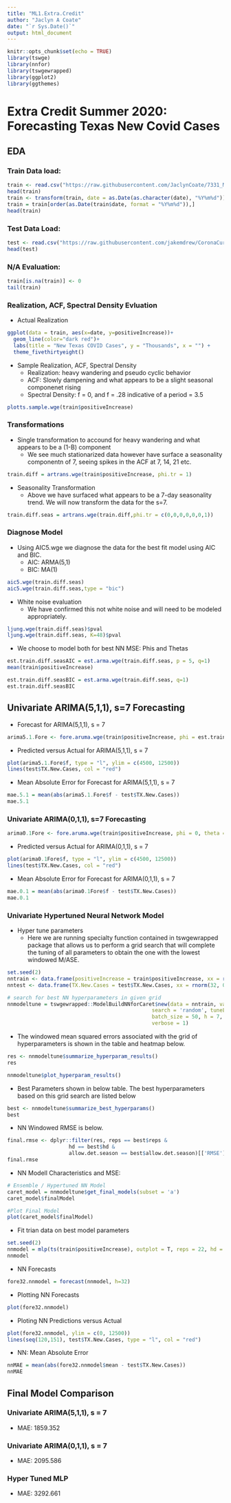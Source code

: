 ```yaml
---
title: "ML1.Extra.Credit"
author: "Jaclyn A Coate"
date: "`r Sys.Date()`"
output: html_document
---
```


```r
knitr::opts_chunk$set(echo = TRUE)
library(tswge)
library(nnfor)
library(tswgewrapped)
library(ggplot2)
library(ggthemes)
```

# Extra Credit Summer 2020: Forecasting Texas New Covid Cases
## EDA
### Train Data load:

```r
train <- read.csv("https://raw.githubusercontent.com/JaclynCoate/7331_MachineLearning1/master/ExtraCredit/traindaily.csv", header = T)
head(train)
train <- transform(train, date = as.Date(as.character(date), "%Y%m%d"))
train = train[order(as.Date(train$date, format = "%Y%m%d")),]
head(train)
```

### Test Data Load:

```r
test <- read.csv("https://raw.githubusercontent.com/jakemdrew/CoronaCurves/master/Corona_MAE.csv", header = T)
head(test)
```

### N/A Evaluation:

```r
train[is.na(train)] <- 0
tail(train)
```

### Realization, ACF, Spectral Density Evluation

- Actual Realization

```r
ggplot(data = train, aes(x=date, y=positiveIncrease))+
  geom_line(color="dark red")+
  labs(title = "New Texas COVID Cases", y = "Thousands", x = "") +
  theme_fivethirtyeight()
```

- Sample Realization, ACF, Spectral Density
  - Realization: heavy wandering and pseudo cyclic behavior
  - ACF: Slowly dampening and what appears to be a slight seasonal componenet rising
  - Spectral Density: f = 0, and f = .28 indicative of a period = 3.5
  
```r
plotts.sample.wge(train$positiveIncrease)
```

### Transformations

- Single transformation to accound for heavy wandering and what appears to be a (1-B) component
  - We see much stationarized data however have surface a seasonality componentn of 7, seeing spikes in the ACF at 7, 14, 21 etc.

```r
train.diff = artrans.wge(train$positiveIncrease, phi.tr = 1)
```

- Seasonality Transformation
  - Above we have surfaced what appears to be a 7-day seasonality trend. We will now transform the data for the s=7.

```r
train.diff.seas = artrans.wge(train.diff,phi.tr = c(0,0,0,0,0,0,1))
```

### Diagnose Model
- Using AIC5.wge we diagnose the data for the best fit model using AIC and BIC.
  - AIC: ARMA(5,1)
  - BIC: MA(1)

```r
aic5.wge(train.diff.seas)
aic5.wge(train.diff.seas,type = "bic")
```

- White noise evaluation
  - We have confirmed this not white noise and will need to be modeled appropriately.

```r
ljung.wge(train.diff.seas)$pval
ljung.wge(train.diff.seas, K=48)$pval
```

- We choose to model both for best NN MSE: Phis and Thetas

```r
est.train.diff.seasAIC = est.arma.wge(train.diff.seas, p = 5, q=1)
mean(train$positiveIncrease)
```

```r
est.train.diff.seasBIC = est.arma.wge(train.diff.seas, q=1)
est.train.diff.seasBIC
```

## Univariate ARIMA(5,1,1), s=7 Forecasting

- Forecast for ARIMA(5,1,1), s = 7

```r
arima5.1.Fore <- fore.aruma.wge(train$positiveIncrease, phi = est.train.diff.seasAIC$phi, theta = est.train.diff.seasAIC$theta, d = 1, s = 7, n.ahead = 32, lastn = F, limit = T)
```

- Predicted versus Actual for ARIMA(5,1,1), s = 7

```r
plot(arima5.1.Fore$f, type = "l", ylim = c(4500, 12500))
lines(test$TX.New.Cases, col = "red")
```

- Mean Absolute Error for Forecast for ARIMA(5,1,1), s = 7

```r
mae.5.1 = mean(abs(arima5.1.Fore$f - test$TX.New.Cases))
mae.5.1
```


### Univariate ARIMA(0,1,1), s=7 Forecasting

```r
arima0.1Fore <- fore.aruma.wge(train$positiveIncrease, phi = 0, theta = .705885, d = 1, s = 7, n.ahead = 32, lastn = F, limit = T)
```

- Predicted versus Actual for ARIMA(0,1,1), s = 7

```r
plot(arima0.1Fore$f, type = "l", ylim = c(4500, 12500))
lines(test$TX.New.Cases, col = "red")
```

- Mean Absolute Error for Forecast for ARIMA(0,1,1), s = 7

```r
mae.0.1 = mean(abs(arima0.1Fore$f - test$TX.New.Cases))
mae.0.1
```

### Univariate Hypertuned Neural Network Model

- Hyper tune parameters
  - Here we are running specialty function contained in tswgewrapped package that allows us to perform a grid search that will complete the tuning of all parameters to obtain the one with the lowest windowed M/ASE.

```r
set.seed(2)
nntrain <- data.frame(positiveIncrease = train$positiveIncrease, xx = rnorm(125, 0, .0001))
nntest <- data.frame(TX.New.Cases = test$TX.New.Cases, xx = rnorm(32, 0, .0001))
```

```r
# search for best NN hyperparameters in given grid
nnmodeltune = tswgewrapped::ModelBuildNNforCaret$new(data = nntrain, var_interest = "positiveIncrease",
                                               search = 'random', tuneLength = 5, parallel = TRUE,
                                               batch_size = 50, h = 7, m = 7,
                                               verbose = 1)
```

- The windowed mean squared errors associated with the grid of hyperparameters is shown in the table and heatmap below.

```r
res <- nnmodeltune$summarize_hyperparam_results()
res
```

```r
nnmodeltune$plot_hyperparam_results()
```

- Best Parameters shown in below table. The best hyperparameters based on this grid search are listed below

```r
best <- nnmodeltune$summarize_best_hyperparams()
best
```

- NN Windowed RMSE is below.

```r
final.rmse <- dplyr::filter(res, reps == best$reps &
                    hd == best$hd &
                    allow.det.season == best$allow.det.season)[['RMSE']]
final.rmse
```

- NN Modell Characteristics and MSE: 

```r
# Ensemble / Hypertuned NN Model
caret_model = nnmodeltune$get_final_models(subset = 'a')
caret_model$finalModel
```

```r
#Plot Final Model
plot(caret_model$finalModel)
```

- Fit trian data on best model parameters

```r
set.seed(2)
nnmodel = mlp(ts(train$positiveIncrease), outplot = T, reps = 22, hd = 3, allow.det.season = F)
nnmodel
```

- NN Forecasts

```r
fore32.nnmodel = forecast(nnmodel, h=32)
```

- Plotting NN Forecasts

```r
plot(fore32.nnmodel)
```

- Ploting NN Predictions versus Actual

```r
plot(fore32.nnmodel, ylim = c(0, 12500))
lines(seq(120,151), test$TX.New.Cases, type = "l", col = "red")
```

- NN: Mean Absolute Error

```r
nnMAE = mean(abs(fore32.nnmodel$mean - test$TX.New.Cases))
nnMAE
```

## Final Model Comparison

### Univariate ARIMA(5,1,1), s = 7
- MAE: 1859.352

### Univariate ARIMA(0,1,1), s = 7
- MAE: 2095.586

### Hyper Tuned MLP 
- MAE: 3292.661

